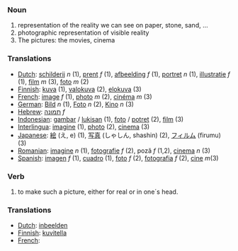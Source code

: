 === Noun ===

#representation of the reality we can see on paper, stone, sand, ...
#photographic representation of visible reality
#The pictures: the movies, cinema

===Translations===

*[[Dutch]]: [[schilderij]] ''n'' (1), [[prent]] ''f'' (1), [[afbeelding]] ''f'' (1), [[portret]] ''n'' (1), [[illustratie]] ''f'' (1), [[film]] ''m'' (3), [[foto]] ''m'' (2)
*[[Finnish]]: [[kuva]] (1), [[valokuva]] (2), [[elokuva]] (3)
*[[French]]: [[image]] ''f'' (1), [[photo]] ''m'' (2), [[cinéma]] ''m'' (3)
*[[German]]: [[Bild]] ''n'' (1), [[Foto]] ''n'' (2), [[Kino]] ''n'' (3)
*[[Hebrew]]: [[תמונה]] ''f''
*[[Indonesian]]: [[gambar]] / [[lukis|lukisan]] (1), [[foto]] / [[potret]] (2), [[film]] (3)
*[[Interlingua]]: [[imagine]] (1), [[photo]] (2), [[cinema]] (3)
*[[Japanese]]: [[絵]] (え, e) (1), [[写真]] (しゃしん, shashin) (2), [[フィルム]] (firumu) (3)
*[[Romanian]]: [[imagine]] ''n'' (1), [[fotografie]] ''f'' (2), poză ''f'' (1,2), [[cinema]] ''n'' (3)
*[[Spanish]]: [[imagen]] ''f'' (1), [[cuadro]] (1), [[foto]] ''f'' (2), [[fotografia]] ''f'' (2), [[cine]] ''m''(3)

=== Verb ===

#to make such a picture, either for real or in one´s head.

===Translations===
*[[Dutch]]: [[inbeelden]]
*[[Finnish]]: [[kuvitella]]
*[[French]]: [[]]
